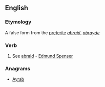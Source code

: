 ==English==

===Etymology===
A false form from the [[preterite]] ''[[abraid]]'', ''[[abrayde]]''
===Verb===
{{infl|en|verb|head=abray}}

# {{obsolete}} See [[abraid]] - [[w:Edmund Spenser|Edmund Spenser]]

===Anagrams===
* [[Ayrab#English|Ayrab]]